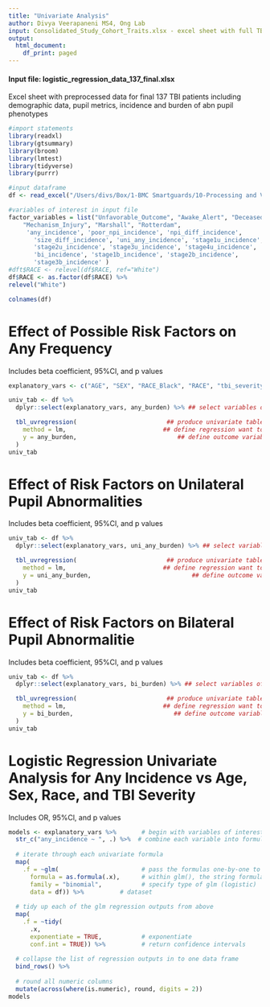 ```yaml
---
title: "Univariate Analysis"
author: Divya Veerapaneni MS4, Ong Lab
input: Consolidated_Study_Cohort_Traits.xlsx - excel sheet with full TBI cohort details including demographic data, pupil metrics, incidence and frequency of abnormal pupil phenotypes 
output: 
  html_document:
    df_print: paged
---
```

#### Input file: logistic_regression_data_137_final.xlsx 
Excel sheet with preprocessed data for final 137 TBI patients including demographic data, pupil metrics, incidence and burden of abn pupil phenotypes 

```r
#import statements
library(readxl)
library(gtsummary)
library(broom)
library(lmtest)
library(tidyverse)
library(purrr)

#input dataframe
df <- read_excel("/Users/divs/Box/1-BMC Smartguards/10-Processing and Visualization/8-TBI Pupillometry/Data/Consolidated_Study_Cohort_Traits.xlsx")

#variables of interest in input file
factor_variables = list("Unfavorable_Outcome", "Awake_Alert", "Deceased", "RACE", "tbi_severity",
    "Mechanism_Injury", "Marshall", "Rotterdam",
     'any_incidence', 'poor_npi_incidence', 'npi_diff_incidence',
       'size_diff_incidence', 'uni_any_incidence', 'stage1u_incidence',
       'stage2u_incidence', 'stage3u_incidence', 'stage4u_incidence',
       'bi_incidence', 'stage1b_incidence', 'stage2b_incidence',
       'stage3b_incidence' )
#dft$RACE <- relevel(df$RACE, ref="White")
df$RACE <- as.factor(df$RACE) %>%
relevel("White")

colnames(df)
```

# Effect of Possible Risk Factors on Any Frequency
Includes beta coefficient, 95%Cl, and p values
```r
explanatory_vars <- c("AGE", "SEX", "RACE_Black", "RACE", "tbi_severity", "GCS","Mechanism_Injury", "Bolt", "EVD", "Crani_Surgery", "Marshall", "Rotterdam", "Time_to_most_severe_CT", "time_to_first_obs", "lower_npi","average_npi", "npi_diff", "size_diff", "time_to_first_obs")

univ_tab <- df %>% 
  dplyr::select(explanatory_vars, any_burden) %>% ## select variables of interest

  tbl_uvregression(                         ## produce univariate table
    method = lm,                           ## define regression want to run (generalized linear model)
    y = any_burden,                            ## define outcome variable
  )
univ_tab
```

# Effect of Risk Factors on Unilateral Pupil Abnormalities
Includes beta coefficient, 95%Cl, and p values
```r

univ_tab <- df %>% 
  dplyr::select(explanatory_vars, uni_any_burden) %>% ## select variables of interest

  tbl_uvregression(                         ## produce univariate table
    method = lm,                           ## define regression want to run (generalized linear model)
    y = uni_any_burden,                            ## define outcome variable
  )
univ_tab
```

# Effect of Risk Factors on Bilateral Pupil Abnormalitie
Includes beta coefficient, 95%Cl, and p values
```r

univ_tab <- df %>% 
  dplyr::select(explanatory_vars, bi_burden) %>% ## select variables of interest

  tbl_uvregression(                         ## produce univariate table
    method = lm,                           ## define regression want to run (generalised linear model)
    y = bi_burden,                            ## define outcome variable
  )
univ_tab
```


# Logistic Regression Univariate Analysis for Any Incidence vs Age, Sex, Race, and TBI Severity
Includes OR, 95%Cl, and p values
```r

models <- explanatory_vars %>%       # begin with variables of interest
  str_c("any_incidence ~ ", .) %>%  # combine each variable into formula
  
  # iterate through each univariate formula
  map(                               
    .f = ~glm(                       # pass the formulas one-by-one to glm()
      formula = as.formula(.x),      # within glm(), the string formula is .x
      family = "binomial",           # specify type of glm (logistic)
      data = df)) %>%          # dataset
  
  # tidy up each of the glm regression outputs from above
  map(
    .f = ~tidy(
      .x, 
      exponentiate = TRUE,           # exponentiate 
      conf.int = TRUE)) %>%          # return confidence intervals
  
  # collapse the list of regression outputs in to one data frame
  bind_rows() %>% 
  
  # round all numeric columns
  mutate(across(where(is.numeric), round, digits = 2))
models
```

